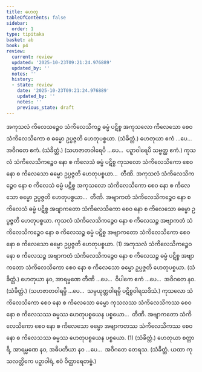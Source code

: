 ```yaml
---
title: ဟေတု
tableOfContents: false
sidebar:
  order: 1
type: tipitaka
basket: ab
book: p4
review:
  current: review
  updated: '2025-10-23T09:21:24.976889'
  updated_by: ''
  notes: ''
  history:
  - state: review
    date: '2025-10-23T09:21:24.976889'
    updated_by: ''
    notes: ''
    previous_state: draft
---
```



<ReviewStatus review={frontmatter.review} showDetails={true} />

<HypothesisAnnotation frontmatter={frontmatter} />

<DynamicBreadcrumb />

<Division number="21" book="p4" e="ch" v="39" p="608">

<Paragraph number="1484" book="p4">
အကုသလံ ကိလေသဉ္စေဝ သံကိလေသိကဉ္စ ဓမ္မံ ပဋိစ္စ အကုသလော ကိလေသော စေဝ သံကိလေသိကော စ ဓမ္မော ဥပ္ပဇ္ဇတိ ဟေတုပစ္စယာ. (သံခိတ္တံ.)
</Paragraph>

<Paragraph number="1485" book="p4">
ဟေတုယာ ဧကံ …ပေ…  အဝိဂတေ ဧကံ. (သံခိတ္တံ.)
</Paragraph>

<Paragraph number="1486" book="p4">
(သဟဇာတဝါရေပိ …ပေ…  ပဉှာဝါရေပိ သဗ္ဗတ္ထ ဧကံ.)
</Paragraph>

</Division>
<Division number="22" book="p4" e="ch" v="39" p="608">

<Paragraph number="1487" book="p4">
ကုသလံ သံကိလေသိကဉ္စေဝ နော စ ကိလေသံ ဓမ္မံ ပဋိစ္စ ကုသလော သံကိလေသိကော စေဝ နော စ ကိလေသော ဓမ္မော ဥပ္ပဇ္ဇတိ ဟေတုပစ္စယာ…  တီဏိ.
</Paragraph>

<Paragraph number="1488" book="p4">
အကုသလံ သံကိလေသိကဉ္စေဝ နော စ ကိလေသံ ဓမ္မံ ပဋိစ္စ အကုသလော သံကိလေသိကော စေဝ နော စ ကိလေသော ဓမ္မော ဥပ္ပဇ္ဇတိ ဟေတုပစ္စယာ…  တီဏိ.
</Paragraph>

<Paragraph number="1489" book="p4">
အဗျာကတံ သံကိလေသိကဉ္စေဝ နော စ ကိလေသံ ဓမ္မံ ပဋိစ္စ အဗျာကတော သံကိလေသိကော စေဝ နော စ ကိလေသော ဓမ္မော ဥပ္ပဇ္ဇတိ ဟေတုပစ္စယာ.
</Paragraph>

<Paragraph number="1490" book="p4">
ကုသလံ သံကိလေသိကဉ္စေဝ နော စ ကိလေသဉ္စ အဗျာကတံ သံကိလေသိကဉ္စေဝ နော စ ကိလေသဉ္စ ဓမ္မံ ပဋိစ္စ အဗျာကတော သံကိလေသိကော စေဝ နော စ ကိလေသော ဓမ္မော ဥပ္ပဇ္ဇတိ ဟေတုပစ္စယာ. (1)
</Paragraph>

<Paragraph number="1491" book="p4">
အကုသလံ သံကိလေသိကဉ္စေဝ နော စ ကိလေသဉ္စ အဗျာကတံ သံကိလေသိကဉ္စေဝ နော စ ကိလေသဉ္စ ဓမ္မံ ပဋိစ္စ အဗျာကတော သံကိလေသိကော စေဝ နော စ ကိလေသော ဓမ္မော ဥပ္ပဇ္ဇတိ ဟေတုပစ္စယာ. (သံခိတ္တံ.)
</Paragraph>

</Division>
<Division number="23" book="p4" e="ch" v="39" p="608">

<Paragraph number="1492" book="p4">
ဟေတုယာ နဝ, အာရမ္မဏေ တီဏိ …ပေ…  ဝိပါကေ ဧကံ …ပေ…  အဝိဂတေ နဝ. (သံခိတ္တံ.)
</Paragraph>

<Paragraph number="1493" book="p4">
(သဟဇာတဝါရမ္ပိ …ပေ…  သမ္ပယုတ္တဝါရမ္ပိ ပဋိစ္စဝါရသဒိသံ.)
</Paragraph>

</Division>
<Division number="24" book="p4" e="ch" v="39" p="608">

<Paragraph number="1494" book="p4">
ကုသလော သံကိလေသိကော စေဝ နော စ ကိလေသော ဓမ္မော ကုသလဿ သံကိလေသိကဿ စေဝ နော စ ကိလေသဿ ဓမ္မဿ ဟေတုပစ္စယေန ပစ္စယော…  တီဏိ.
</Paragraph>

<Paragraph number="1495" book="p4">
အဗျာကတော သံကိလေသိကော စေဝ နော စ ကိလေသော ဓမ္မော အဗျာကတဿ သံကိလေသိကဿ စေဝ နော စ ကိလေသဿ ဓမ္မဿ ဟေတုပစ္စယေန ပစ္စယော. (1) (သံခိတ္တံ.)
</Paragraph>

</Division>
<Division number="25" book="p4" e="ch" v="39" p="608">

<Paragraph number="1496" book="p4">
ဟေတုယာ စတ္တာရိ, အာရမ္မဏေ နဝ, အဓိပတိယာ နဝ …ပေ…  အဝိဂတေ တေရသ. (သံခိတ္တံ. ယထာ ကုသလတ္တိကေ ပဉှာဝါရံ, ဧဝံ ဝိတ္ထာရေတဗ္ဗံ.)
</Paragraph>
</Division>